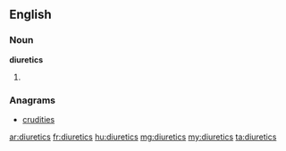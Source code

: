 ==English==

===Noun===
'''diuretics'''

# {{plural of|diuretic}}

===Anagrams===
* [[crudities#English|crudities]]

[[ar:diuretics]]
[[fr:diuretics]]
[[hu:diuretics]]
[[mg:diuretics]]
[[my:diuretics]]
[[ta:diuretics]]